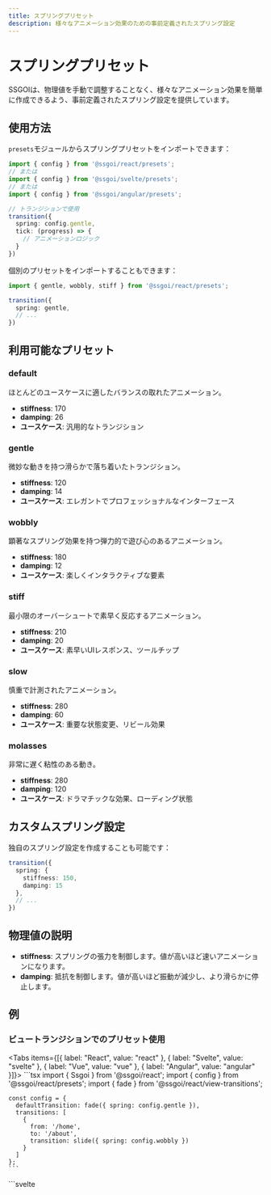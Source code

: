 ```yaml
---
title: スプリングプリセット
description: 様々なアニメーション効果のための事前定義されたスプリング設定
---
```


# スプリングプリセット

SSGOIは、物理値を手動で調整することなく、様々なアニメーション効果を簡単に作成できるよう、事前定義されたスプリング設定を提供しています。

## 使用方法

`presets`モジュールからスプリングプリセットをインポートできます：

```typescript
import { config } from '@ssgoi/react/presets';
// または
import { config } from '@ssgoi/svelte/presets';
// または
import { config } from '@ssgoi/angular/presets';

// トランジションで使用
transition({
  spring: config.gentle,
  tick: (progress) => {
    // アニメーションロジック
  }
})
```

個別のプリセットをインポートすることもできます：

```typescript
import { gentle, wobbly, stiff } from '@ssgoi/react/presets';

transition({
  spring: gentle,
  // ...
})
```

## 利用可能なプリセット

### default
ほとんどのユースケースに適したバランスの取れたアニメーション。
- **stiffness**: 170
- **damping**: 26
- **ユースケース**: 汎用的なトランジション

### gentle
微妙な動きを持つ滑らかで落ち着いたトランジション。
- **stiffness**: 120
- **damping**: 14
- **ユースケース**: エレガントでプロフェッショナルなインターフェース

### wobbly
顕著なスプリング効果を持つ弾力的で遊び心のあるアニメーション。
- **stiffness**: 180
- **damping**: 12
- **ユースケース**: 楽しくインタラクティブな要素

### stiff
最小限のオーバーシュートで素早く反応するアニメーション。
- **stiffness**: 210
- **damping**: 20
- **ユースケース**: 素早いUIレスポンス、ツールチップ

### slow
慎重で計測されたアニメーション。
- **stiffness**: 280
- **damping**: 60
- **ユースケース**: 重要な状態変更、リビール効果

### molasses
非常に遅く粘性のある動き。
- **stiffness**: 280
- **damping**: 120
- **ユースケース**: ドラマチックな効果、ローディング状態

## カスタムスプリング設定

独自のスプリング設定を作成することも可能です：

```typescript
transition({
  spring: {
    stiffness: 150,
    damping: 15
  },
  // ...
})
```

## 物理値の説明

- **stiffness**: スプリングの張力を制御します。値が高いほど速いアニメーションになります。
- **damping**: 抵抗を制御します。値が高いほど振動が減少し、より滑らかに停止します。

## 例

### ビュートランジションでのプリセット使用

<Tabs items={[{ label: "React", value: "react" }, { label: "Svelte", value: "svelte" }, { label: "Vue", value: "vue" }, { label: "Angular", value: "angular" }]}>
  <TabPanel value="react">
    ```tsx
    import { Ssgoi } from '@ssgoi/react';
    import { config } from '@ssgoi/react/presets';
    import { fade } from '@ssgoi/react/view-transitions';

    const config = {
      defaultTransition: fade({ spring: config.gentle }),
      transitions: [
        {
          from: '/home',
          to: '/about',
          transition: slide({ spring: config.wobbly })
        }
      ]
    };
    ```
  </TabPanel>
  <TabPanel value="svelte">
    ```svelte
    <script>
      import { Ssgoi } from '@ssgoi/svelte';
      import { config } from '@ssgoi/svelte/presets';
      import { fade, slide } from '@ssgoi/svelte/view-transitions';

      const config = {
        defaultTransition: fade({ spring: config.gentle }),
        transitions: [
          {
            from: '/home',
            to: '/about',
            transition: slide({ spring: config.wobbly })
          }
        ]
      };
    </script>

    <Ssgoi {config}>
      <slot />
    </Ssgoi>
    ```
  </TabPanel>
  <TabPanel value="vue">
    ```vue
    <script setup>
    import { Ssgoi } from '@ssgoi/vue';
    import { config } from '@ssgoi/vue/presets';
    import { fade, slide } from '@ssgoi/vue/view-transitions';

    const transitionConfig = {
      defaultTransition: fade({ spring: config.gentle }),
      transitions: [
        {
          from: '/home',
          to: '/about',
          transition: slide({ spring: config.wobbly })
        }
      ]
    };
    </script>

    <template>
      <Ssgoi :config="transitionConfig">
        <slot />
      </Ssgoi>
    </template>
    ```
  </TabPanel>
  <TabPanel value="angular">
    ```typescript
    import { Component } from '@angular/core';
    import { Ssgoi } from '@ssgoi/angular';
    import { config as springPresets } from '@ssgoi/angular/presets';
    import { fade, slide } from '@ssgoi/angular/view-transitions';
    import type { SsgoiConfig } from '@ssgoi/angular';

    @Component({
      selector: 'app-root',
      standalone: true,
      imports: [Ssgoi],
      template: `
        <ssgoi [config]="config">
          <!-- アプリコンテンツ -->
        </ssgoi>
      `
    })
    export class AppComponent {
      config: SsgoiConfig = {
        defaultTransition: fade({ spring: springPresets.gentle }),
        transitions: [
          {
            from: '/home',
            to: '/about',
            transition: slide({ spring: springPresets.wobbly })
          }
        ]
      };
    }
    ```
  </TabPanel>
</Tabs>

### 要素トランジションでのプリセット使用

<Tabs items={[{ label: "React", value: "react" }, { label: "Svelte", value: "svelte" }, { label: "Vue", value: "vue" }, { label: "Angular", value: "angular" }]}>
  <TabPanel value="react">
    ```tsx
    import { transition } from '@ssgoi/react';
    import { config } from '@ssgoi/react/presets';

    const fadeIn = transition({
      spring: config.slow,
      tick: (progress) => ({
        opacity: progress,
        transform: `translateY(${(1 - progress) * 20}px)`
      })
    });
    ```
  </TabPanel>
  <TabPanel value="svelte">
    ```svelte
    <script>
      import { transition } from '@ssgoi/svelte';
      import { config } from '@ssgoi/svelte/presets';

      const fadeIn = {
        spring: config.slow,
        tick: (progress) => ({
          opacity: progress,
          transform: `translateY(${(1 - progress) * 20}px)`
        })
      };
    </script>

    <div use:transition={{ key: 'fade-in', ...fadeIn }}>
      コンテンツ
    </div>
    ```
  </TabPanel>
  <TabPanel value="vue">
    ```vue
    <script setup>
    import { config } from '@ssgoi/vue/presets';
    import { fadeIn } from '@ssgoi/vue/transitions';

    const fadeTransition = {
      spring: config.slow,
      tick: (progress) => ({
        opacity: progress,
        transform: `translateY(${(1 - progress) * 20}px)`
      })
    };
    </script>

    <template>
      <div v-transition="{ key: 'fade-in', ...fadeTransition }">
        コンテンツ
      </div>
    </template>
    ```
  </TabPanel>
  <TabPanel value="angular">
    ```typescript
    import { Component } from '@angular/core';
    import { SsgoiTransitionDirective } from '@ssgoi/angular';
    import { config as springPresets } from '@ssgoi/angular/presets';
    import type { TransitionParams } from '@ssgoi/angular';

    @Component({
      selector: 'app-my-component',
      standalone: true,
      imports: [SsgoiTransitionDirective],
      template: `
        <div [ssgoiTransition]="fadeInConfig">
          コンテンツ
        </div>
      `
    })
    export class MyComponent {
      fadeInConfig: TransitionParams = {
        key: 'fade-in',
        spring: springPresets.slow,
        in: (element) => ({
          tick: (progress) => {
            element.style.opacity = `${progress}`;
            element.style.transform = `translateY(${(1 - progress) * 20}px)`;
          }
        }),
        out: (element) => ({
          tick: (progress) => {
            element.style.opacity = `${progress}`;
            element.style.transform = `translateY(${(1 - progress) * 20}px)`;
          }
        })
      };
    }
    ```
  </TabPanel>
</Tabs>